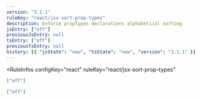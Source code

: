 ```yaml
---
version: "3.1.1"
ruleKey: "react/jsx-sort-prop-types"
description: Enforce propTypes declarations alphabetical sorting
jsEntry: ["off"]
previousJsEntry: null
tsEntry: ["off"]
previousTsEntry: null
history: [{ "jsState": "new", "tsState": "new", "version": "3.1.1" }]
---
```


<RuleInfos 
  configKey="react" 
  ruleKey="react/jsx-sort-prop-types" 
>

```json
["off"]
```

```json
["off"]
```

</RuleInfos>
